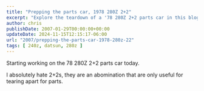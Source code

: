 ```yaml
---
title: "Prepping the parts car, 1978 280Z 2+2"
excerpt: "Explore the teardown of a '78 280Z 2+2 parts car in this blog post, showcasing its utility despite personal dislike for the model."
author: chris
publishDate: 2007-01-29T00:00:00+00:00
updateDate: 2024-11-15T12:15:17-06:00
url: "2007/prepping-the-parts-car-1978-280z-22"
tags: [ 240z, datsun, 280z ]
---
```


<YouTubeEmbed videoId="qk2g8DB8lDo" title="Prepping the parts car, 1978 280Z 2+2" publishDate="2007-01-29T03:00:00+00:00" description="Starting working on the 78 280Z 2+2 parts car today. I absolutely hate 2+2s, they are an abomination that are only useful for tearing apart for parts." />

Starting working on the 78 280Z 2+2 parts car today.

I absolutely hate 2+2s, they are an abomination that are only useful for tearing apart for parts.

